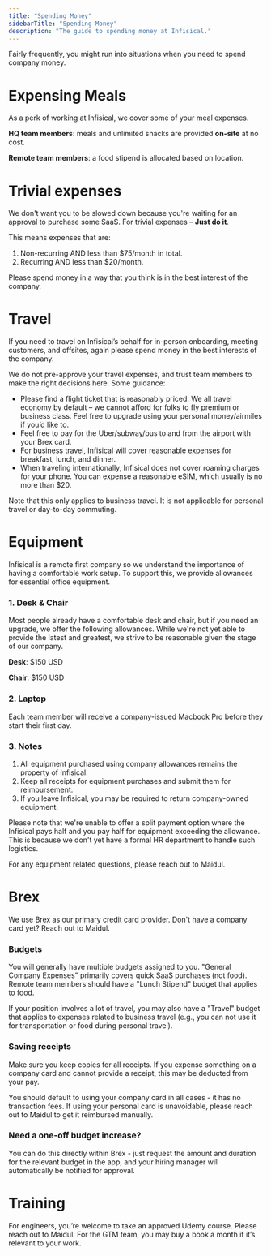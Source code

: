 ```yaml
---
title: "Spending Money"
sidebarTitle: "Spending Money"
description: "The guide to spending money at Infisical."
---
```


Fairly frequently, you might run into situations when you need to spend company money. 


# Expensing Meals

As a perk of working at Infisical, we cover some of your meal expenses.

**HQ team members**: meals and unlimited snacks are provided **on-site** at no cost.

**Remote team members**: a food stipend is allocated based on location.

# Trivial expenses

We don't want you to be slowed down because you're waiting for an approval to purchase some SaaS. For trivial expenses – **Just do it**.

This means expenses that are: 
1. Non-recurring AND less than $75/month in total.
2. Recurring AND less than $20/month. 

<Note>
Please spend money in a way that you think is in the best interest of the company.
</Note>


# Travel

If you need to travel on Infisical’s behalf for in-person onboarding, meeting customers, and offsites, again please spend money in the best interests of the company.

We do not pre-approve your travel expenses, and trust team members to make the right decisions here. Some guidance:

- Please find a flight ticket that is reasonably priced. We all travel economy by default – we cannot afford for folks to fly premium or business class. Feel free to upgrade using your personal money/airmiles if you’d like to.
- Feel free to pay for the Uber/subway/bus to and from the airport with your Brex card. 
- For business travel, Infisical will cover reasonable expenses for breakfast, lunch, and dinner.  
- When traveling internationally, Infisical does not cover roaming charges for your phone. You can expense a reasonable eSIM, which usually is no more than $20.

<Note>
Note that this only applies to business travel. It is not applicable for personal travel or day-to-day commuting.
</Note>


# Equipment

Infisical is a remote first company so we understand the importance of having a comfortable work setup. To support this, we provide allowances for essential office equipment.

### 1. Desk & Chair

Most people already have a comfortable desk and chair, but if you need an upgrade, we offer the following allowances. 
While we're not yet able to provide the latest and greatest, we strive to be reasonable given the stage of our company.

**Desk**: $150 USD

**Chair**: $150 USD

### 2. Laptop
Each team member will receive a company-issued Macbook Pro before they start their first day.

### 3. Notes

1. All equipment purchased using company allowances remains the property of Infisical.
2. Keep all receipts for equipment purchases and submit them for reimbursement.
3. If you leave Infisical, you may be required to return company-owned equipment.

Please note that we're unable to offer a split payment option where the Infisical pays half and you pay half for equipment exceeding the allowance. 
This is because we don't yet have a formal HR department to handle such logistics.

For any equipment related questions, please reach out to Maidul.


# Brex

We use Brex as our primary credit card provider. Don't have a company card yet? Reach out to Maidul. 

### Budgets

You will generally have multiple budgets assigned to you. "General Company Expenses" primarily covers quick SaaS purchases (not food). Remote team members should have a "Lunch Stipend" budget that applies to food.

If your position involves a lot of travel, you may also have a "Travel" budget that applies to expenses related to business travel (e.g., you can not use it for transportation or food during personal travel).

### Saving receipts

Make sure you keep copies for all receipts. If you expense something on a company card and cannot provide a receipt, this may be deducted from your pay.

You should default to using your company card in all cases - it has no transaction fees. If using your personal card is unavoidable, please reach out to Maidul to get it reimbursed manually.

### ​Need a one-off budget increase? 

You can do this directly within Brex - just request the amount and duration for the relevant budget in the app, and your hiring manager will automatically be notified for approval.


# Training

For engineers, you’re welcome to take an approved Udemy course. Please reach out to Maidul. For the GTM team, you may buy a book a month if it’s relevant to your work.

